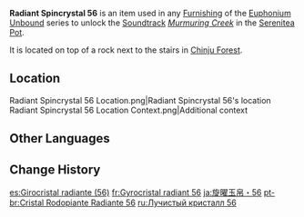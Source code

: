 {{Item Infobox
|id           = 141056
|image        = Item Radiant Spincrystal.png
|type         = Adventure Items
|group        = Radiant Spincrystals
|group2       = Inazuma Spincrystals
|quality      = 4
|invCategory  = Precious Items
|description  = This wondrous crystal contains a certain rhythm, like something beautiful woven from delicate silk. These items can be found throughout the mainland or from merchants who collect curios. The tune held within this crystal can be revivified in your [[Serenitea Pot]] using either "[[Euphonium Unbound: Winding]]" or "[[Euphonium Unbound: Soaring]]." The tune contained within this [[Radiant Spincrystal]] is "[[Murmuring Creek]]."
|source1      = [[Chinju Forest]]
|track        = Murmuring Creek
}}
'''Radiant Spincrystal 56''' is an item used in any [[Furnishing]] of the [[Euphonium Unbound]] series to unlock the [[Soundtrack]] ''[[Murmuring Creek]]'' in the [[Serenitea Pot]].

It is located on top of a rock next to the stairs in [[Chinju Forest]].

==Location==
<gallery>
Radiant Spincrystal 56 Location.png|Radiant Spincrystal 56's location
Radiant Spincrystal 56 Location Context.png|Additional context
</gallery>

==Other Languages==
{{Other Languages
|default_hidden = 1
|en      = Radiant Spincrystal 56
|zhs     = 旋曜玉帛・其五十六
|zhs_rm  = Xuán Yào Yùbó - Qí Wǔshíliù
|zht     = 旋曜玉帛・其五十六
|zht_rm  = Xuán Yào Yùbó - Qí Wǔshíliù
|ja      = 旋曜玉帛・56
|ja_rm   = Sen'you Gyokuhaku - Gojuuroku{{Assumed}}
|ko      = 빛나는 결정・56
|ko_rm   = Binnaneun Gyeoljeong - Osipnyuk
|es      = Girocristal radiante (56)
|fr      = Gyrocristal radiant 56
|ru      = Лучистый кристалл {{tt|56|}}
|th      = Radiant Spincrystal 56
|vi      = Ngọc Thạch Âm Vang 56
|de      = Strahlender Drehkristall LVI
|id      = Radiant Spincrystal 56
|pt      = Cristal Rodopiante Radiante 56
|tr      = Parlak Burgu Kristal 56
|it      = Voltacristallo radioso 56
}}

==Change History==
{{Change History|2.6}}

[[es:Girocristal radiante (56)]]
[[fr:Gyrocristal radiant 56]]
[[ja:旋曜玉帛・56]]
[[pt-br:Cristal Rodopiante Radiante 56]]
[[ru:Лучистый кристалл 56]]